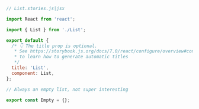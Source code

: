```js
// List.stories.js|jsx

import React from 'react';

import { List } from './List';

export default {
  /* 👇 The title prop is optional.
   * See https://storybook.js.org/docs/7.0/react/configure/overview#configure-story-loading
   * to learn how to generate automatic titles
   */
  title: 'List',
  component: List,
};

// Always an empty list, not super interesting

export const Empty = {};
```
